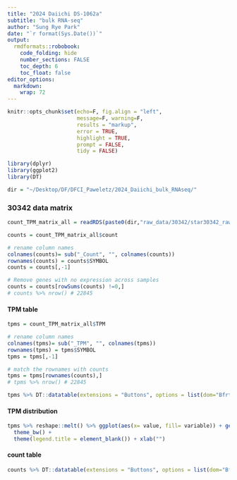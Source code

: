 ```yaml
---
title: "2024 Daiichi DS-1062a"
subtitle: "bulk RNA-seq"
author: "Sung Rye Park"
date: "`r format(Sys.Date())`"
output:  
  rmdformats::robobook: 
    code_folding: hide 
    number_sections: FALSE
    toc_depth: 6
    toc_float: false
editor_options: 
  markdown: 
    wrap: 72
---
```


```r
knitr::opts_chunk$set(echo=F, fig.align = "left", 
                      message=F, warning=F,
                      results = "markup",
                      error = TRUE,
                      highlight = TRUE,
                      prompt = FALSE,
                      tidy = FALSE)
```

```r
library(dplyr)
library(ggplot2)
library(DT)
```


```r
dir = "~/Desktop/DF/DFCI_Paweletz/2024_Daiichi_bulk_RNAseq/"
```

### 30342 data matrix {.tabset}  


```r
count_TPM_matrix_all = readRDS(paste0(dir,"raw_data/30342/star30342_rawData.rds"))
```


```r
counts = count_TPM_matrix_all$count

# rename column names 
colnames(counts)= sub("_Count", "", colnames(counts))
rownames(counts) = counts$SYMBOL
counts = counts[,-1]

# Remove genes with no expression across samples 
counts = counts[rowSums(counts) !=0,]
# counts %>% nrow() # 22845
```

#### TPM table  

```r
tpms = count_TPM_matrix_all$TPM

# rename column names 
colnames(tpms)= sub("_TPM", "", colnames(tpms))
rownames(tpms) = tpms$SYMBOL
tpms = tpms[,-1]

# match the rownames with counts 
tpms = tpms[rownames(counts),]
# tpms %>% nrow() # 22845
```


```r
tpms %>% DT::datatable(extensions = "Buttons", options = list(dom="Bfrtip", buttons=c("csv","excel"), pageLength=10))

```


#### TPM distribution  
```r
tpms %>% reshape::melt() %>% ggplot(aes(x= value, fill= variable)) + geom_boxplot() + coord_flip() + scale_x_log10() + 
  theme_bw() +
  theme(legend.title = element_blank()) + xlab("") 
```


#### count table  

```r
counts %>% DT::datatable(extensions = "Buttons", options = list(dom="Bfrtip", buttons=c("csv","excel"), pageLength=10))

```



<!-- ### TIMER {.tabset}   -->

<!-- http://timer.comp-genomics.org/timer/   -->


<!-- ```{r} -->
<!-- timerOut = read.csv(paste0(dir,"data/timer/estimation_matrix.csv"), -->
<!--                     row.names = 1) -->
<!-- colnames(timerOut) = sub("X","", colnames(timerOut)) -->
<!-- ``` -->


<!-- ```{r, eval=FALSE} -->
<!-- # TIMER result   -->
<!-- timerOut %>% DT::datatable(extensions = "Buttons",  -->
<!--                 options = list(autoWidth = TRUE,  -->
<!--                                fixedHeader = TRUE, -->
<!--                                dom="Bfrtip", buttons=c("csv","excel"))) -->
<!-- ``` -->


<!-- #### CIBERSORT result   -->
<!-- ```{r, fig.width=12, fig.height=12} -->
<!-- algrthm = "CIBERSORT" -->
<!-- rs = rownames(timerOut)[grepl(paste0(algrthm,"$"), rownames(timerOut))] -->
<!-- df = timerOut[rs,] -->
<!-- df$timer_info = gsub(paste0("_",algrthm),"",rownames(df))  -->

<!-- # plot  -->
<!-- df[rs,] %>% reshape::melt() %>% ggplot(aes(.[,1], .[,3]*100, fill=.[,1])) + geom_col(color="grey33") + -->
<!--   theme(axis.text.x = element_text(angle = 90, hjust = 1)) + -->
<!--   facet_wrap(.~variable, ncol = 3) + -->
<!--   xlab("") + ylab("%") + -->
<!--   guides(fill = guide_legend(ncol = 1)) + # 레전드를 한 줄로 표시 -->
<!--   ggthemes::theme_base() + -->
<!--   theme(legend.title = element_blank(),  -->
<!--         axis.text.x = element_text(angle = 90, hjust=1, size=8)) + -->
<!--   labs(title = paste0("Algorithm : ",algrthm)) -->

<!-- ``` -->

<!-- #### TIMER result    -->
<!-- <br> -->


<!-- ```{r, fig.width=12, fig.height=10} -->
<!-- algrthm = "TIMER" -->
<!-- rs = rownames(timerOut)[grepl(paste0(algrthm,"$"), rownames(timerOut))] -->
<!-- df = timerOut[rs,] -->
<!-- df$timer_info = gsub(paste0("_",algrthm),"",rownames(df))  -->

<!-- # plot  -->
<!-- df[rs,] %>% reshape::melt() %>% ggplot(aes(.[,1], .[,3]*100, fill=.[,1])) + geom_col(color="grey33") + -->
<!--   theme(axis.text.x = element_text(angle = 90, hjust = 1)) + -->
<!--   facet_wrap(.~variable, ncol = 3) + -->
<!--   xlab("") + ylab("%") + -->
<!--   guides(fill = guide_legend(ncol = 1)) + # 레전드를 한 줄로 표시 -->
<!--   ggthemes::theme_base() + -->
<!--   theme(legend.title = element_blank(),  -->
<!--         axis.text.x = element_text(angle = 90, hjust=1, size=10)) + -->
<!--   labs(title = paste0("Algorithm : ",algrthm)) -->

<!-- ``` -->



<!-- #### QUANTISEQ result   -->


<!-- ```{r, fig.width=12, fig.height=10} -->
<!-- algrthm = "QUANTISEQ" -->
<!-- rs = rownames(timerOut)[grepl(paste0(algrthm,"$"), rownames(timerOut))] -->
<!-- df = timerOut[rs,] -->
<!-- df$timer_info = gsub(paste0("_",algrthm),"",rownames(df))  -->

<!-- # plot  -->
<!-- df[rs,] %>% reshape::melt() %>% ggplot(aes(.[,1], .[,3]*100, fill=.[,1])) + geom_col(color="grey33") + -->
<!--   theme(axis.text.x = element_text(angle = 90, hjust = 1)) + -->
<!--   facet_wrap(.~variable, ncol = 3) + -->
<!--   xlab("") + ylab("%") + -->
<!--   guides(fill = guide_legend(ncol = 1)) + # 레전드를 한 줄로 표시 -->
<!--   ggthemes::theme_base() + -->
<!--   theme(legend.title = element_blank(),  -->
<!--         axis.text.x = element_text(angle = 90, hjust=1, size=10)) + -->
<!--   labs(title = paste0("Algorithm : ",algrthm)) -->

<!-- ``` -->


<!-- #### XCELL result   -->
<!-- ```{r, fig.width=20, fig.height=16} -->
<!-- # xCell is a robust computational method that converts gene expression profiles to enrichment scores of 64 immune and stroma cell types across samples.   -->

<!-- algrthm = "XCELL" -->
<!-- rs = rownames(timerOut)[grepl(paste0(algrthm,"$"), rownames(timerOut))] -->
<!-- df = timerOut[rs,] -->
<!-- df$timer_info = gsub(paste0("_",algrthm),"",rownames(df))  -->

<!-- # plot  -->
<!-- df[rs,] %>% reshape::melt() %>% ggplot(aes(.[,1], .[,3]*100, fill=.[,1])) + geom_col(color="grey33") + -->
<!--   theme(axis.text.x = element_text(angle = 90, hjust = 1)) + -->
<!--   facet_wrap(.~variable, ncol = 3) + -->
<!--   xlab("") + ylab("%") + -->
<!--   guides(fill = guide_legend(ncol = 1)) + # 레전드를 한 줄로 표시 -->
<!--   ggthemes::theme_base() + -->
<!--   theme(legend.title = element_blank(),  -->
<!--         axis.text.x = element_text(angle = 90, hjust=1, size=8)) + -->
<!--   labs(title = paste0("Algorithm : ",algrthm)) -->

<!-- ``` -->


<!-- #### MCPCOUNTER result   -->
<!-- <br> -->
<!-- MCP-counter scores are proportional to the amount of each cell population in the total sample, which allows inter-sample comparison for each population. However, these scores are expressed in a different arbitrary unit for each population, which prevents intra-sample comparison between populations.   -->
<!-- <br> -->

<!-- ```{r, fig.width=12, fig.height=10} -->
<!-- algrthm = "MCPCOUNTER" -->
<!-- rs = rownames(timerOut)[grepl(paste0(algrthm,"$"), rownames(timerOut))] -->
<!-- df = timerOut[rs,] -->
<!-- df$timer_info = gsub(paste0("_",algrthm),"",rownames(df))  -->

<!-- # plot  -->
<!-- df[rs,] %>% reshape::melt() %>% ggplot(aes(.[,1], .[,3]*100, fill=.[,1])) + geom_col(color="grey33") + -->
<!--   theme(axis.text.x = element_text(angle = 90, hjust = 1)) + -->
<!--   facet_wrap(.~variable, ncol = 3) + -->
<!--   xlab("") + ylab("%") + -->
<!--   guides(fill = guide_legend(ncol = 1)) + # 레전드를 한 줄로 표시 -->
<!--   ggthemes::theme_base() + -->
<!--   theme(legend.title = element_blank(),  -->
<!--         axis.text.x = element_text(angle = 90, hjust=1, size=10)) + -->
<!--   labs(title = paste0("Algorithm : ",algrthm)) -->

<!-- ``` -->



<!-- ### TIMER (Intra-sample comparison)  {.tabset}   -->

<!-- #### CIBERSORT   -->
<!-- ```{r, fig.width=12, fig.height=8} -->
<!-- algrthm = "CIBERSORT" -->
<!-- rs = rownames(timerOut)[grepl(paste0(algrthm,"$"), rownames(timerOut))] -->
<!-- df = timerOut[rs,] -->
<!-- df$timer_info = gsub(paste0("_",algrthm),"",rownames(df))  -->

<!-- # plot  -->
<!-- df[rs,] %>% -->
<!--   reshape::melt() %>% -->
<!--   ggplot(aes(x = "", y = .[,3], fill = .[,1])) + -->
<!--   geom_bar(stat = "identity", color="grey33") + -->
<!--   coord_polar("y", start = 0) + -->
<!--   xlab("") + ylab("") + -->
<!--   theme_classic() + -->
<!--   theme(axis.text.x = element_blank(), -->
<!--         axis.ticks = element_blank(), -->
<!--         legend.position = "right", -->
<!--         legend.title = element_blank()) + -->
<!--   guides(fill = guide_legend(ncol = 1)) + # 레전드를 한 줄로 표시 -->
<!--   labs(title = paste0("Algorithm : ", algrthm)) + -->
<!--   facet_wrap(.~variable, ncol = 3) -->
<!-- ``` -->





<!-- ## QUANTISEQ   -->

<!-- In each sample, the "uncharacterized cell" category represents the largest fraction. It appears that QUANTISEQ may not be the most suitable algorithm for analyzing this data.    -->


<!-- ```{r, fig.width=12, fig.height=8} -->
<!-- algrthm = "QUANTISEQ" -->
<!-- rs = rownames(timerOut)[grepl(paste0(algrthm,"$"), rownames(timerOut))] -->
<!-- df = timerOut[rs,] -->
<!-- df$timer_info = gsub(paste0("_",algrthm),"",rownames(df))  -->

<!-- # plot  -->
<!-- df[rs,] %>% -->
<!--   reshape::melt() %>% -->
<!--   ggplot(aes(x = "", y = .[,3], fill = .[,1])) + -->
<!--   geom_bar(stat = "identity",color="grey33") + -->
<!--   coord_polar("y", start = 0) + -->
<!--   xlab("") + ylab("") + -->
<!--   theme_classic() + -->
<!--   theme(axis.text.x = element_blank(), -->
<!--         axis.ticks = element_blank(), -->
<!--         legend.position = "right", -->
<!--         legend.title = element_blank()) + -->
<!--   guides(fill = guide_legend(ncol = 1)) + # 레전드를 한 줄로 표시 -->
<!--   labs(title = paste0("Algorithm : ", algrthm)) + -->
<!--   facet_wrap(.~variable, ncol = 3) -->
<!-- ``` -->



<!-- <br><br><br><br> -->
<!-- ```{r, fig.width=12, fig.height=8, eval=FALSE} -->
<!-- ## XCELL   -->

<!-- algrthm = "XCELL" -->
<!-- rs = rownames(timerOut)[grepl(paste0(algrthm,"$"), rownames(timerOut))] -->
<!-- df = timerOut[rs,] -->
<!-- df$timer_info = gsub(paste0("_",algrthm),"",rownames(df))  -->

<!-- # plot  -->
<!-- df[rs,] %>% -->
<!--   reshape::melt() %>% -->
<!--   ggplot(aes(x = "", y = .[,3], fill = .[,1])) + -->
<!--   geom_bar(stat = "identity",color="grey33") + -->
<!--   coord_polar("y", start = 0) + -->
<!--   xlab("") + ylab("") + -->
<!--   theme_classic() + -->
<!--   theme(axis.text.x = element_blank(), -->
<!--         axis.ticks = element_blank(), -->
<!--         legend.position = "right", -->
<!--         legend.title = element_blank()) + -->
<!--   guides(fill = guide_legend(ncol = 1)) + # 레전드를 한 줄로 표시 -->
<!--   labs(title = paste0("Algorithm : ", algrthm)) + -->
<!--   facet_wrap(.~variable, ncol = 3) -->
<!-- ``` -->


<!-- <br><br><br><br> -->
<!-- ```{r, eval=FALSE} -->
<!-- ## MCPCOUNTER   -->

<!-- # Based on the absolute abundance of eight immune and two stromal cell populations in heterogeneous tissues from transcriptomic data. The Piechart is not available.   -->

<!-- algrthm = "MCPCOUNTER" -->
<!-- rs = rownames(timerOut)[grepl(paste0(algrthm,"$"), rownames(timerOut))] -->
<!-- df = timerOut[rs,] -->
<!-- df$timer_info = gsub(paste0("_",algrthm),"",rownames(df))  -->

<!-- # plot  -->
<!-- df[rs,] %>% -->
<!--   reshape::melt() %>% -->
<!--   ggplot(aes(x = "", y = .[,3], fill = .[,1])) + -->
<!--   geom_bar(stat = "identity",color="grey33") + -->
<!--   coord_polar("y", start = 0) + -->
<!--   xlab("") + ylab("") + -->
<!--   theme_base() + -->
<!--   theme(axis.text.x = element_blank(), -->
<!--         axis.ticks = element_blank(), -->
<!--         legend.position = "right", -->
<!--         legend.title = element_blank()) + -->
<!--   guides(fill = guide_legend(ncol = 1)) + # 레전드를 한 줄로 표시 -->
<!--   labs(title = paste0("Algorithm : ", algrthm)) + -->
<!--   facet_wrap(.~variable, ncol = 4) -->
<!-- ``` -->



<!-- ### ssGSEA   -->


<!-- ```{r} -->
<!-- library(clusterProfiler) -->
<!-- hallmark <- msigdbr::msigdbr(species = "Homo sapiens", category = "H") %>%  -->
<!--   dplyr::select(gs_name, gene_symbol) -->

<!-- ``` -->

<!-- ```{r} -->
<!-- gs_names = hallmark$gs_name %>% unique() -->

<!-- hallmakrList = list() -->

<!-- # 리스트 초기화 -->
<!-- hallmarkList <- list() -->

<!-- # 반복문을 사용하여 각 고유 gs_name에 대해 필터링 및 리스트 생성 -->
<!-- for (i in seq_along(gs_names)) { -->
<!--   hallmarkList[[gs_names[i]]] <- hallmark %>%  -->
<!--     filter(gs_name == gs_names[i]) %>%  -->
<!--     dplyr::select(gene_symbol) %>%  -->
<!--     pull() -->
<!-- } -->
<!-- ``` -->


<!-- ```{r} -->
<!-- ## Perform ssgsea  -->
<!-- library(corto) -->

<!-- ## Input data : tpm (count.mtx is accepted as well)  -->
<!-- test = ssgsea(tpms,hallmarkList) -->

<!-- ## Reshape it to plot  -->
<!-- test.df = test %>% t() %>% data.frame() -->
<!-- rownames(test.df) = colnames(tpms) -->

<!-- ## p value of ssgsea  -->
<!-- pval = corto::z2p(test) -->
<!-- colnames(pval) = rownames(test.df) -->
<!-- ``` -->


<!-- ```{r} -->
<!-- # meta = colData(dds)  -->
<!-- # anno.col = meta[,"cond"] %>% as.data.frame() -->
<!-- # rownames(anno.col) = rownames(meta) -->
<!-- # colnames(anno.col) = "sample" -->
<!-- # anno.col = anno.col %>% arrange(sample) -->

<!-- ## Heatmap  -->
<!-- my.color=c(colorRampPalette(colors = c("#2874A6","white"))(70), -->
<!--            colorRampPalette(colors = c("white","#D35400"))(70)) -->

<!-- t(test.df) %>% pheatmap::pheatmap(color = my.color,  -->
<!--                                   cluster_rows = T, -->
<!--                                   cluster_cols = F, -->
<!--                                   main = "ssGSEA of HALLMARK pathways", -->
<!--                                   show_rownames = T, -->
<!--                                   show_colnames = T, -->
<!--                                   fontsize_row = 7, -->
<!--                                   gaps_col = c(3,6,9)) # Simple heatmap  -->
<!-- # t(test.df[rownames(anno.col),]) %>% pheatmap::pheatmap(color = my.color,  -->
<!-- #                                   cluster_rows = T, -->
<!-- #                                   cluster_cols = F, -->
<!-- #                                   main = "ssGSEA of HALLMARK pathways", -->
<!-- #                                   show_rownames = T, -->
<!-- #                                   show_colnames = F, -->
<!-- #                                   annotation_col = anno.col, -->
<!-- #                                   fontsize_row = 7) # Simple heatmap  -->
<!-- ``` -->

